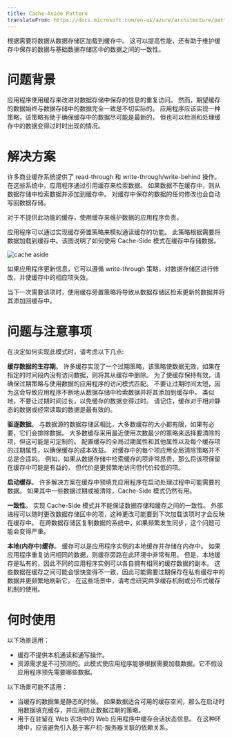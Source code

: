 ```yaml
---
title: Cache-Aside Pattern
translateFrom: https://docs.microsoft.com/en-us/azure/architecture/patterns/cache-aside
---
```


根据需要将数据从数据存储区加载到缓存中。
这可以提高性能，还有助于维护缓存中保存的数据与基础数据存储区中的数据之间的一致性。

# 问题背景

应用程序使用缓存来改进对数据存储中保存的信息的重复访问。
然而，期望缓存的数据始终与数据存储中的数据完全一致是不切实际的。
应用程序应该实现一种策略，该策略有助于确保缓存中的数据尽可能是最新的，
但也可以检测和处理缓存中的数据变得过时时出现的情况。

# 解决方案

许多商业缓存系统提供了 read-through 和 write-through/write-behind 操作。
在这些系统中，应用程序通过引用缓存来检索数据。
如果数据不在缓存中，则从数据存储中检索数据并添加到缓存中。
对缓存中保存的数据的任何修改也会自动写回数据存储。

对于不提供此功能的缓存，使用缓存来维护数据的应用程序负责。

应用程序可以通过实现缓存旁置策略来模拟通读缓存的功能。
此策略根据需要将数据加载到缓存中。该图说明了如何使用 Cache-Side 模式在缓存中存储数据。

![cache aside](/asset/img/cache-aside-diagram.png)

如果应用程序更新信息，它可以遵循 write-through 策略，对数据存储区进行修改，并使缓存中的相应项失效。

当下一次需要该项时，使用缓存旁置策略将导致从数据存储区检索更新的数据并将其添加回缓存中。

# 问题与注意事项

在决定如何实现此模式时，请考虑以下几点:

**缓存数据的生存期**。
许多缓存实现了一个过期策略，该策略使数据无效，如果在指定的时间段内没有访问数据，则将其从缓存中删除。
为了使缓存保持有效，请确保过期策略与使用数据的应用程序的访问模式匹配。
不要让过期时间太短，因为这会导致应用程序不断地从数据存储中检索数据并将其添加到缓存中。
类似地，不要让过期时间过长，以免缓存的数据变得过时。
请记住，缓存对于相对静态的数据或经常读取的数据是最有效的。

**驱逐数据**。
与数据源的数据存储区相比，大多数缓存的大小都有限，如果有必要，它们会排除数据。
大多数缓存采用最近使用次数最少的策略来选择要清除的项，但这可能是可定制的。
配置缓存的全局过期属性和其他属性以及每个缓存项的过期属性，以确保缓存的成本效益。
对缓存中的每个项应用全局清除策略并不总是合适的。
例如，如果从数据存储中检索缓存的项非常昂贵，那么将该项保留在缓存中可能是有益的，
但代价是更频繁地访问但代价较低的项。

**启动缓存**。
许多解决方案在缓存中预填充应用程序在启动处理过程中可能需要的数据。
如果其中一些数据过期或被清除，Cache-Side 模式仍然有用。

**一致性**。
实现 Cache-Side 模式并不能保证数据存储和缓存之间的一致性。
外部进程可以随时更改数据存储区中的项，这种更改可能要到下次加载该项时才会反映在缓存中。
在跨数据存储区复制数据的系统中，如果频繁发生同步，这个问题可能会变得严重。

**本地(内存中)缓存**。
缓存可以是应用程序实例的本地缓存并存储在内存中。
如果应用程序重复访问相同的数据，则缓存旁路在此环境中非常有用。
但是，本地缓存是私有的，因此不同的应用程序实例可以各自拥有相同的缓存数据的副本。
这些数据在缓存之间可能会很快变得不一致，因此可能需要过期保存在私有缓存中的数据并更频繁地刷新它。
在这些场景中，请考虑研究共享缓存机制或分布式缓存机制的使用。

# 何时使用

以下场景适用：

* 缓存不提供本机通读和通写操作。
* 资源需求是不可预测的。此模式使应用程序能够根据需要加载数据。它不假设应用程序预先需要哪些数据。

以下场景可能不适用：

* 当缓存的数据集是静态的时候。
  如果数据适合可用的缓存空间，那么在启动时用数据填充缓存，并应用防止数据过期的策略。
* 用于在驻留在 Web 农场中的 Web 应用程序中缓存会话状态信息。
  在这种环境中，应该避免引入基于客户机-服务器关联的依赖关系。
